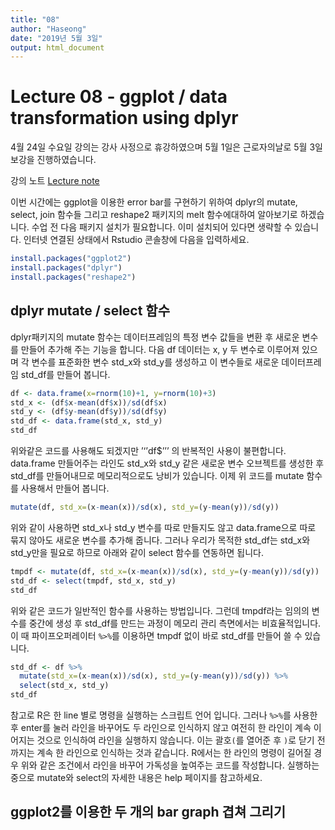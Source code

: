 ```yaml
---
title: "08"
author: "Haseong"
date: "2019년 5월 3일"
output: html_document
---
```


# Lecture 08 - ggplot / data transformation using dplyr

4월 24일 수요일 강의는 강사 사정으로 휴강하였으며 5월 1일은 근로자의날로 5월 3일 보강을 진행하였습니다. 

강의 노트 
[Lecture note](https://github.com/greendaygh/2019-R-programming/blob/master/08-Rprog.pdf)  

이번 시간에는 ggplot을 이용한 error bar를 구현하기 위하여 dplyr의 mutate, select, join 함수들 그리고 reshape2 패키지의 melt 함수에대하여 알아보기로 하겠습니다. 수업 전 다음 패키지 설치가 필요합니다. 이미 설치되어 있다면 생략할 수 있습니다. 인터넷 연결된 상태에서 Rstudio 콘솔창에 다음을 입력하세요.

```r
install.packages("ggplot2")
install.packages("dplyr")
install.packages("reshape2")
```


## dplyr mutate / select 함수 

dplyr패키지의 mutate 함수는 데이터프레임의 특정 변수 값들을 변환 후 새로운 변수를 만들어 추가해 주는 기능을 합니다. 다음 df 데이터는 x, y 두 변수로 이루어져 있으며 각 변수를 표준화한 변수 std_x와 std_y를 생성하고 이 변수들로 새로운 데이터프레임 std_df를 만들어 봅니다. 


```r
df <- data.frame(x=rnorm(10)+1, y=rnorm(10)+3)
std_x <- (df$x-mean(df$x))/sd(df$x)
std_y <- (df$y-mean(df$y))/sd(df$y)
std_df <- data.frame(std_x, std_y)
std_df
```

위와같은 코드를 사용해도 되겠지만 '''df$''' 의 반복적인 사용이 불편합니다. data.frame 만들어주는 라인도 std_x와 std_y 같은 새로운 변수 오브젝트를 생성한 후 std_df를 만들어내므로 메모리적으로도 낭비가 있습니다. 이제 위 코드를 mutate 함수를 사용해서 만들어 봅니다.

```r
mutate(df, std_x=(x-mean(x))/sd(x), std_y=(y-mean(y))/sd(y))
```

위와 같이 사용하면 std_x나 std_y 변수를 따로 만들지도 않고 data.frame으로 따로 묶지 않아도 새로운 변수를 추가해 줍니다. 그러나 우리가 목적한 std_df는 std_x와 std_y만을 필요로 하므로 아래와 같이 select 함수를 연동하면 됩니다. 


```r
tmpdf <- mutate(df, std_x=(x-mean(x))/sd(x), std_y=(y-mean(y))/sd(y))
std_df <- select(tmpdf, std_x, std_y)
std_df
```

위와 같은 코드가 일반적인 함수를 사용하는 방법입니다. 그런데 tmpdf라는 임의의 변수를 중간에 생성 후 std_df를 만드는 과정이 메모리 관리 측면에서는 비효율적입니다. 이 때 파이프오퍼레이터 ```%>%```를 이용하면 tmpdf 없이 바로 std_df를 만들어 쓸 수 있습니다. 

```r
std_df <- df %>% 
  mutate(std_x=(x-mean(x))/sd(x), std_y=(y-mean(y))/sd(y)) %>% 
  select(std_x, std_y)
std_df
```

참고로 R은 한 line 별로 명령을 실행하는 스크립트 언어 입니다. 그러나 ```%>%```를 사용한 후 enter를 눌러 라인을 바꾸어도 두 라인으로 인식하지 않고 여전히 한 라인이 계속 이어지는 것으로 인식하여 라인을 실행하지 않습니다. 이는 괄호```(```를 열어준 후 ```)```로 닫기 전까지는 계속 한 라인으로 인식하는 것과 같습니다. R에서는 한 라인의 명령이 길어질 경우 위와 같은 조건에서 라인을 바꾸어 가독성을 높여주는 코드를 작성합니다. 실행하는 중으로  mutate와 select의 자세한 내용은 help 페이지를 참고하세요. 


## ggplot2를 이용한 두 개의 bar graph 겹쳐 그리기 













